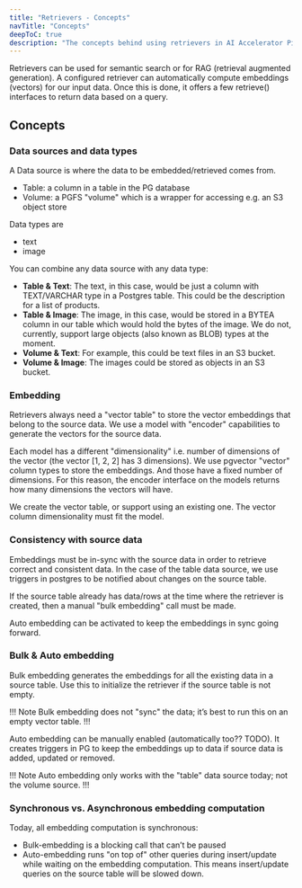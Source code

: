 ```yaml
---
title: "Retrievers - Concepts"
navTitle: "Concepts"
deepToC: true
description: "The concepts behind using retrievers in AI Accelerator Pipelines."
---
```


Retrievers can be used for semantic search or for RAG (retrieval augmented generation). A configured retriever can automatically compute embeddings (vectors) for our input data. Once this is done, it offers a few retrieve() interfaces to return data based on a query.

## Concepts

### Data sources and data types

A Data source is where the data to be embedded/retrieved comes from. 

* Table: a column in a table in the PG database
* Volume: a PGFS "volume" which is a wrapper for accessing e.g. an S3 object store

Data types are

* text
* image

You can combine any data source with any data type:

* **Table & Text**: The text, in this case, would be just a column with TEXT/VARCHAR type in a Postgres table. This could be the description for a list of products.
* **Table & Image**: The image, in this case, would be stored in a BYTEA column in our table which would hold the bytes of the image. We do not, currently, support large objects (also known as BLOB) types at the moment.
* **Volume & Text**: For example, this could be text files in an S3 bucket.
* **Volume & Image**: The images could be stored as objects in an S3 bucket.

### Embedding

Retrievers always need a "vector table" to store the vector embeddings that belong to the source data. We use a model with "encoder" capabilities to generate the vectors for the source data.

Each model has a different "dimensionality" i.e. number of dimensions of the vector (the vector [1, 2, 2] has 3 dimensions). We use pgvector "vector" column types to store the embeddings. And those have a fixed number of dimensions. For this reason, the encoder interface on the models returns how many dimensions the vectors will have. 

We create the vector table, or support using an existing one. The vector column dimensionality must fit the model.

### Consistency with source data

Embeddings must be in-sync with the source data in order to retrieve correct and consistent data. In the case of the table data source, we use triggers in postgres to be notified about changes on the source table.

If the source table already has data/rows at the time where the retriever is created, then a manual "bulk embedding" call must be made.

Auto embedding can be activated to keep the embeddings in sync going forward.

### Bulk & Auto embedding

Bulk embedding generates the embeddings for all the existing data in a source table. Use this to initialize the retriever if the source table is not empty.

!!! Note
Bulk embedding does not "sync" the data; it’s best to run this on an empty vector table.
!!!

Auto embedding can be manually enabled (automatically too?? TODO). It creates triggers in PG to keep the embeddings up to data if source data is added, updated or removed.

!!! Note
Auto embedding only works with the "table" data source today; not the volume source.
!!!
 
 
### Synchronous vs. Asynchronous embedding computation

Today, all embedding computation is synchronous:

* Bulk-embedding is a blocking call that can’t be paused
* Auto-embedding runs "on top of" other queries during insert/update while waiting on the embedding computation. This means insert/update queries on the source table will be slowed down.
